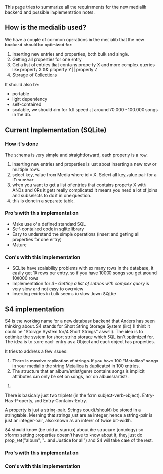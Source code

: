 This page tries to summarize all the requirements for the new medialib backend and possible implementation notes.

== How is the medialib used? ==
We have a couple of common operations in the medialib that the new backend should be optimized for:

# Inserting new entries and properties, both bulk and single.
# Getting all properties for one entry
# Get a list of entries that contains property X and more complex queries like property X && property Y || property Z
# Storage of [[Collections]]

It should also be:

* portable
* light dependency
* self-contained
* scalable, we should aim for full speed at around 70.000 - 100.000 songs in the db.

== Current Implementation (SQLite) ==

=== How it's done ===

The schema is very simple and straightforward, each property is a row. 

# inserting new entries and properties is just about inserting a new row or multiple rows.
# select key, value from Media where id = X. Select all key,value pair for a ID number.
# when you want to get a list of entries that contains property X with ANDs and ORs it gets really complicated it means you need a lot of joins and subselects to do it in one question.
# this is done in a separate table.

=== Pro's with this implementation ===
* Make use of a defined standard SQL
* Self-contained code in sqlite library
* Easy to understand the simple operations (insert and getting all properties for one entry)
* Mature

=== Con's with this implementation ===
* SQLite have scalability problems with so many rows in the database, it easily get 10 rows per entry. so if you have 10000 songs you get around 100000 rows
* Implementation for ''3 - Getting a list of entries with complex query'' is very slow and not easy to overview
* Inserting entries in bulk seems to slow down SQLite

== S4 implementation ==

S4 is the working name for a new database backend that Anders has been thinking about. S4 stands for Short String Storage System (iirc) (I think it could be "Storage System for/4 Short Strings" aswell). The idea is to optimize the system for short string storage which SQL isn't optimized for. The idea is to store each entry as a Object and each object has properties.

It tries to address a few issues:
# There is massive replication of strings. If you have 100 "Metallica" songs in your medialib the string Metallica is duplicated in 100 entries.
# The structure that an album/artist/genre contains songs is implicit, attributes can only be set on songs, not on albums/artists.

#

There is basically just two triplets (in the form subject-verb-object). Entry-Has-Property, and Entry-Contains-Entry.

A property is just a string-pair. Strings could(/should) be stored in a stringtable. Meaning that strings just are an integer, hence a string-pair is just an integer-pair, also known as an interer of twice bit-width.

S4 should know (be told at startup) about the structure (ontology) so xforms setting properties doesn't have to know about it, they just do prop_set("album", "...and Justice for all") and S4 will take care of the rest.

=== Pro's with this implementation ===

=== Con's with this implementation ===